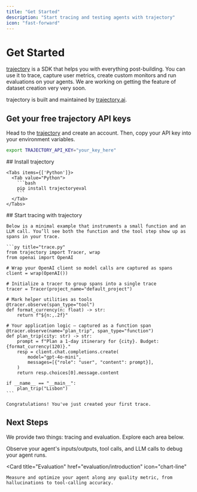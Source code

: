 ```yaml
---
title: "Get Started"
description: "Start tracing and testing agents with trajectory"
icon: "fast-forward"
---
```


# Get Started

[trajectory](https://trajectoryevals.com) is a SDK that helps you with everything post-building. You can use it to trace, 
capture user metrics, create custom monitors and run evaluations on your agents. 
We are working on getting the feature of dataset creation very very soon. 


trajectory is built and maintained by [trajectory.ai](https://trajectoryevals.com).

## Get your free trajectory API keys

Head to the [trajectory](https://trajectoryevals.com/dashboard) and create an account.
 Then, copy your API key into your environment variables. 

```bash
export TRAJECTORY_API_KEY="your_key_here"
```



<Steps>
  <Step>
    ## Install trajectory

    <Tabs items={['Python']}>
      <Tab value="Python">
        ```bash
        pip install trajectoryeval
        ```
      </Tab>
    </Tabs>

  </Step>

  <Step>
    ## Start tracing with trajectory

    Below is a minimal example that instruments a small function and an LLM call. You’ll see both the function and the tool step show up as spans in your trace.

    ```py title="trace.py"
    from trajectory import Tracer, wrap
    from openai import OpenAI

    # Wrap your OpenAI client so model calls are captured as spans
    client = wrap(OpenAI())

    # Initialize a tracer to group spans into a single trace
    tracer = Tracer(project_name="default_project")

    # Mark helper utilities as tools
    @tracer.observe(span_type="tool")
    def format_currency(n: float) -> str:
        return f"${n:,.2f}"

    # Your application logic — captured as a function span
    @tracer.observe(name="plan_trip", span_type="function")
    def plan_trip(city: str) -> str:
        prompt = f"Plan a 1-day itinerary for {city}. Budget: {format_currency(120)}."
        resp = client.chat.completions.create(
            model="gpt-4o-mini",
            messages=[{"role": "user", "content": prompt}],
        )
        return resp.choices[0].message.content

    if __name__ == "__main__":
        plan_trip("Lisbon")
    ```

    Congratulations! You've just created your first trace.
  </Step>
</Steps>

## Next Steps

We provide two things: tracing and evaluation. Explore each area below.

<Columns cols={2}>
  <Card
    title="Tracing"
    href="tracing/introduction"
    icon="code"
  >
    Observe your agent's inputs/outputs, tool calls, and LLM calls to debug your agent runs.
  </Card>

  <Card
    title="Evaluation"
    href="evaluation/introduction"
    icon="chart-line"
  >
    Measure and optimize your agent along any quality metric, from hallucinations to tool-calling accuracy.
  </Card>
</Columns>